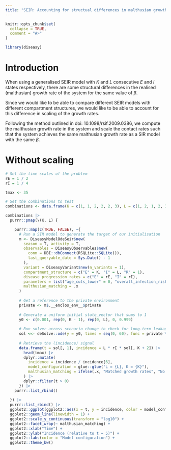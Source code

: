 ```yaml
---
title: "SEIR: Accounting for structual differences in malthusian growth rates"
---
```


```r
knitr::opts_chunk$set(
  collapse = TRUE,
  comment = "#>"
)
```

```r
library(diseasy)
```

# Introduction
When using a generalised SEIR model with $K$ and $L$ consecutive $E$ and $I$ states respectively, there are some
structural differences in the realised (malthusian) growth rate of the system for the same value of $\beta$.

Since we would like to be able to compare different SEIR models with different compartment structures,
we would like to be able to account for this difference in scaling of the growth rates.

Following the method outlined in doi: 10.1098/rsif.2009.0386, we compute the malthusian growth rate in the system
and scale the contact rates such that the system achieves the same malthusian growth rate as a SIR model with the
same $\beta$.



# Without scaling
```r
# Set the time scales of the problem
rE = 1 / 2
rI = 1 / 4

tmax <- 35

# Set the combinations to test
combinations <- data.frame(K = c(1, 1, 2, 2, 2, 3), L = c(1, 2, 1, 2, 3, 3))

```

```r
combinations |>
  purrr::pmap(\(K, L) {

    purrr::map(c(TRUE, FALSE), ~{
      # Run a SIR model to generate the target of our initialisation
      m <- DiseasyModelOdeSeir$new(
        season = T, activity = T,
        observables = DiseasyObservables$new(
          conn = DBI::dbConnect(RSQLite::SQLite()),
          last_queryable_date = Sys.Date() - 1
        ),
        variant = DiseasyVariant$new(n_variants = 1),
        compartment_structure = c("E" = K, "I" = L, "R" = 1),
        disease_progression_rates = c("E" = rE, "I" = rI),
        parameters = list("age_cuts_lower" = 0, "overall_infection_risk" = 0.6),
        malthusian_matching = .x
      )
    
      # Get a reference to the private environment
      private <- m$.__enclos_env__$private
    
      # Generate a uniform initial state_vector that sums to 1
      y0 <- c(0.001, rep(0, K - 1), rep(0, L), 0, 0.999)
    
      # Run solver across scenario change to check for long-term leakage
      sol <<- deSolve::ode(y = y0, times = seq(0, 60), func = private %.% rhs, parms = NULL)
    
      # Retrieve the (incidence) signal
      data.frame(t = sol[, 1], incidence = L * rI * sol[, K + 2]) |>
        head(tmax) |>
        dplyr::mutate(
          incidence = incidence / incidence[6],
          model_configuration = glue::glue("L = {L}, K = {K}"),
          malthusian_matching = ifelse(.x, "Matched growth rates", "No matching")
        ) |>
        dplyr::filter(t > 0)
      }) |>
    purrr::list_rbind()
    
  }) |>
  purrr::list_rbind() |>
  ggplot2::ggplot(ggplot2::aes(x = t, y = incidence, color = model_configuration)) +
  ggplot2::geom_line(linewidth = 1) +
  ggplot2::scale_y_continuous(transform = "log10") +
  ggplot2::facet_wrap(~ malthusian_matching) +
  ggplot2::xlab("Time") +
  ggplot2::ylab("Incidence (relative to t = 5)") +
  ggplot2::labs(color = "Model configuration") +
  ggplot2::theme_bw()
```
